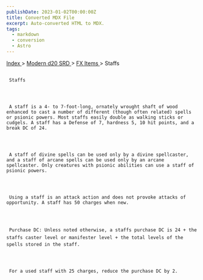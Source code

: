 ```yaml
---
publishDate: 2023-01-02T00:00:00Z
title: Converted MDX File
excerpt: Auto-converted HTML to MDX.
tags:
  - markdown
  - conversion
  - Astro
---
```


[
Index
](-index) >
[
Modern d20 SRD
](modern-d20-srd-index) >
[
FX Items
](modern-d20-srd-fx-items-index) > Staffs

##

     Staffs




     A staff is a 4- to 7-foot-long, ornately wrought shaft of wood enhanced to cast a number of different (though often related) spells or psionic powers. Most staffs easily double as walking sticks or cudgels. A staff has a Defense of 7, hardness 5, 10 hit points, and a break DC of 24.




     A staff of divine spells can be used only by a divine spellcaster, and a staff of arcane spells can be used only by an arcane spellcaster. Only creatures with psionic abilities can use a staff of psionic powers.




     Using a staff is an attack action and does not provoke attacks of opportunity. A staff has 50 charges when new.




     Purchase DC: Unless noted otherwise, a staffs purchase DC is 24 + the staffs caster level or manifester level + the total levels of the spells stored in the staff.




     For a used staff with 25 charges, reduce the purchase DC by 2.
